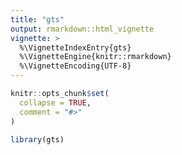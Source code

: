 ```yaml
---
title: "gts"
output: rmarkdown::html_vignette
vignette: >
  %\VignetteIndexEntry{gts}
  %\VignetteEngine{knitr::rmarkdown}
  %\VignetteEncoding{UTF-8}
---
```


```r
knitr::opts_chunk$set(
  collapse = TRUE,
  comment = "#>"
)
```

```r
library(gts)
```
